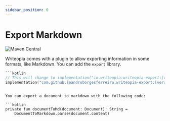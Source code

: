 ```yaml
---
sidebar_position: 0
---
```


# Export Markdown

![Maven Central](https://img.shields.io/maven-central/v/com.github.leandroborgesferreira/writeopia-export)

Writeopia comes with a plugin to allow exporting information in some formats, like Markdown. You can add the `export` library.

```kotlin
```kotlin
// This will change to implementation("io.writeopia:writeopia-export:[version]") in next version
implementation("com.github.leandroborgesferreira:writeopia-export:[version]")
```
```

You can export a document to markdown with the following code: 

```kotlin
private fun documentToMd(document: Document): String =
    DocumentToMarkdown.parse(document.content)
```
